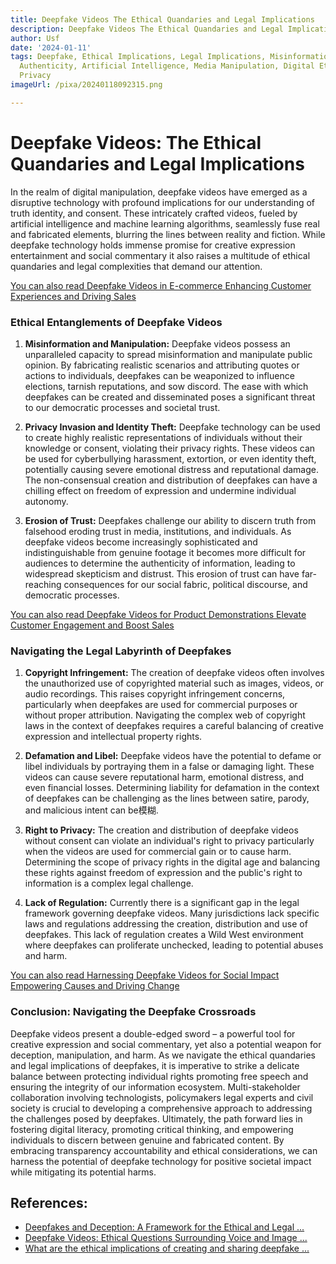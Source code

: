 ```yaml
---
title: Deepfake Videos The Ethical Quandaries and Legal Implications
description: Deepfake Videos The Ethical Quandaries and Legal Implications
author: Usf
date: '2024-01-11'
tags: Deepfake, Ethical Implications, Legal Implications, Misinformation, Social Impact,
  Authenticity, Artificial Intelligence, Media Manipulation, Digital Ethics, Data
  Privacy
imageUrl: /pixa/20240118092315.png

---
```

# Deepfake Videos:  The Ethical Quandaries and  Legal Implications

In the realm of digital manipulation, deepfake videos have emerged as a disruptive technology with profound implications for our understanding of truth identity, and consent. These  intricately crafted videos,  fueled by artificial intelligence and machine learning algorithms, seamlessly fuse real and fabricated  elements, blurring the  lines  between reality and fiction. While deepfake technology holds immense promise for creative expression  entertainment and social commentary it also raises a multitude of  ethical quandaries and  legal complexities  that demand our attention.

[You can also read Deepfake Videos in  E-commerce Enhancing  Customer Experiences  and Driving Sales](Deepfake%20Videos%20in%20E-commerce%20Enhancing%20Customer%20Experiences%20and%20Driving%20Sales)


### Ethical Entanglements of Deepfake Videos

1. **Misinformation and Manipulation:**  Deepfake videos possess an unparalleled capacity to spread  misinformation and manipulate public opinion. By fabricating realistic scenarios and attributing  quotes or actions  to individuals, deepfakes can be weaponized to influence elections,  tarnish reputations, and sow discord. The ease with  which  deepfakes can be created and disseminated poses a  significant threat to our democratic processes and societal trust.

2. **Privacy Invasion and Identity Theft:** Deepfake technology can be used to create  highly realistic representations of individuals  without their knowledge or consent, violating their privacy rights. These videos can be used for cyberbullying harassment, extortion,  or even identity theft, potentially causing severe emotional distress and reputational  damage. The non-consensual creation and distribution of deepfakes can have a chilling effect on freedom of expression and undermine individual autonomy.

3. **Erosion of  Trust:** Deepfakes challenge our ability  to discern truth from falsehood eroding trust  in  media, institutions,  and individuals. As deepfake videos become  increasingly sophisticated and indistinguishable from genuine  footage it becomes more difficult for audiences to determine the authenticity of  information, leading to widespread skepticism and distrust. This  erosion of trust can have far-reaching consequences for our social fabric, political discourse, and democratic  processes.

[You can  also read Deepfake Videos for Product Demonstrations Elevate Customer Engagement and Boost Sales](Deepfake%20Videos%20for%20Product%20Demonstrations%20Elevate%20Customer%20Engagement%20and%20Boost%20Sales)


### Navigating the Legal Labyrinth of Deepfakes

1. **Copyright Infringement:**  The creation  of deepfake videos often involves the unauthorized use  of copyrighted material such  as images, videos, or audio recordings. This raises copyright infringement concerns, particularly when deepfakes are used for commercial purposes or without proper attribution. Navigating the complex web of copyright laws in the context of deepfakes requires a careful balancing of creative expression and intellectual property rights.

2. **Defamation and  Libel:** Deepfake videos have the potential  to defame or libel individuals by portraying them  in a false  or damaging light. These videos can cause severe reputational harm, emotional distress,  and even financial  losses. Determining liability for defamation  in the context of deepfakes can be challenging as the lines between satire, parody, and malicious intent can be模糊.

3. **Right to Privacy:**  The creation and distribution of deepfake videos without  consent can violate an individual's  right to privacy particularly when the videos are used for commercial gain or  to cause harm. Determining the scope of privacy rights in the digital age and balancing these rights against freedom of expression and the public's right to information is  a complex legal challenge.

4. **Lack of Regulation:** Currently there is a significant gap  in the legal framework governing  deepfake  videos.  Many jurisdictions lack specific laws and regulations  addressing the creation, distribution and use of deepfakes. This lack of regulation creates a Wild West environment where deepfakes can proliferate unchecked, leading to potential abuses  and harm.

[You can also  read Harnessing Deepfake Videos for Social Impact Empowering Causes and Driving Change](Harnessing%20Deepfake%20Videos%20for%20Social%20Impact%20Empowering%20Causes%20and%20Driving%20Change)


###  Conclusion: Navigating the Deepfake Crossroads

Deepfake videos present a double-edged sword – a powerful tool for creative expression and social  commentary, yet also a potential weapon for deception, manipulation, and harm. As we navigate the ethical quandaries  and legal implications of deepfakes, it  is imperative to strike a delicate balance between protecting individual rights promoting free  speech and  ensuring the integrity of our information ecosystem. Multi-stakeholder collaboration involving technologists, policymakers legal experts and  civil society is crucial to developing a comprehensive approach to addressing the challenges posed by deepfakes. Ultimately,  the path forward lies in fostering digital literacy, promoting critical thinking,  and empowering individuals to discern between genuine and fabricated content. By embracing transparency accountability and ethical considerations, we can harness the potential of deepfake technology for positive societal impact while mitigating its potential harms.

## References:
- [Deepfakes and Deception: A Framework for the Ethical and Legal ...](https://mwi.westpoint.edu/deepfakes-and-deception-a-framework-for-the-ethical-and-legal-use-of-machine-manipulated-media/)
- [Deepfake Videos: Ethical Questions Surrounding Voice and Image ...](https://medium.com/@umfpeti/deepfake-videos-ethical-questions-surrounding-voice-and-image-generation-950ed5e2688b)
- [What are the ethical implications of creating and sharing deepfake ...](https://www.quora.com/What-are-the-ethical-implications-of-creating-and-sharing-deepfake-content)
